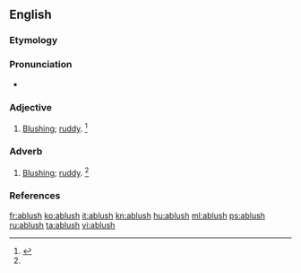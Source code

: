 ==English==

===Etymology===
{{prefix|a|blush}}

===Pronunciation===
* {{a|US}} {{IPA|/əˈblʌʃ/}}

===Adjective===
{{en-adj}}

# [[blushing|Blushing]]; [[ruddy]]. {{First attested in the Mid 19<sup>th</sup> century.}}<ref name=SOED>{{R:SOED5|page=5}}</ref>

===Adverb===
{{en-adv}}

# [[blushing|Blushing]]; [[ruddy]]. {{First attested in the Mid 19<sup>th</sup> century.}}<ref name=SOED/>

===References===
<references/>

[[fr:ablush]]
[[ko:ablush]]
[[it:ablush]]
[[kn:ablush]]
[[hu:ablush]]
[[ml:ablush]]
[[ps:ablush]]
[[ru:ablush]]
[[ta:ablush]]
[[vi:ablush]]